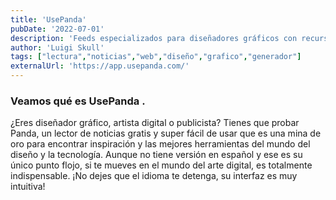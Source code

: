 ```yaml
---
title: 'UsePanda'
pubDate: '2022-07-01'
description: 'Feeds especializados para diseñadores gráficos con recursos, inspiración y tendencias creativas.'
author: 'Luigi Skull'
tags: ["lectura","noticias","web","diseño","grafico","generador"]
externalUrl: 'https://app.usepanda.com/' 
---
```



### Veamos qué es UsePanda .


¿Eres diseñador gráfico, artista digital o publicista? Tienes que probar Panda, un lector de noticias gratis y super fácil de usar que es una mina de oro para encontrar inspiración y las mejores herramientas del mundo del diseño y la tecnología. Aunque no tiene versión en español y ese es su único punto flojo, si te mueves en el mundo del arte digital, es totalmente indispensable. ¡No dejes que el idioma te detenga, su interfaz es muy intuitiva! 


